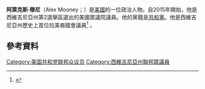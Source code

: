'''阿萊克斯·穆尼'''（Alex Mooney；{{bd|1971年|1月7日}}）是[[美國|美國]]的一位政治人物。自2015年開始，他是西維吉尼亞州第2選舉區選出的美國眾議院議員。他的黨籍是[[共和黨_(美國)|共和黨]]。他是西維吉尼亞州歷史上首位拉美裔國會議員<ref name="FOXLatino11042014">{{cite news |last= |first= |date=November 4, 2014 |title=West Virginia, the nation's least Hispanic state, elects its first Latino congressman |url=http://latino.foxnews.com/latino/politics/2014/11/04/west-virginia-nation-least-latino-state-elects-its-first-latino-congressman/ |newspaper=[[Fox_News_Channel|FOX News Latino]] |location=[[New_York_City|New York City]], [[New_York|New York]] |accessdate=November 6, 2014 |archive-url=https://web.archive.org/web/20141129212830/http://latino.foxnews.com/latino/politics/2014/11/04/west-virginia-nation-least-latino-state-elects-its-first-latino-congressman/ |archive-date=2014-11-29 |dead-url=yes }}</ref> 。
== 參考資料 ==
{{reflist}}
{{US-poli-bio-stub}}
{{normdaten}}
{{DEFAULTSORT:mooney}}
[[Category:美国共和党联邦众议员|Category:美国共和党联邦众议员]]
[[Category:西維吉尼亞州聯邦眾議員|Category:西維吉尼亞州聯邦眾議員]]